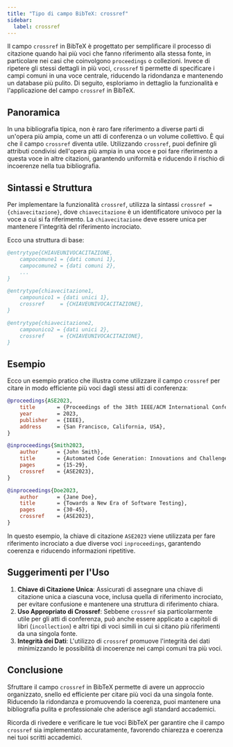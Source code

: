 ```yaml
---
title: "Tipo di campo BibTeX: crossref"  
sidebar:  
  label: crossref
---
```



Il campo `crossref` in BibTeX è progettato per semplificare il processo di citazione quando hai più voci che fanno riferimento alla stessa fonte, in particolare nei casi che coinvolgono `proceedings` o collezioni. Invece di ripetere gli stessi dettagli in più voci, `crossref` ti permette di specificare i campi comuni in una voce centrale, riducendo la ridondanza e mantenendo un database più pulito. Di seguito, esploriamo in dettaglio la funzionalità e l'applicazione del campo `crossref` in BibTeX.

<CiteDrive />

## Panoramica

In una bibliografia tipica, non è raro fare riferimento a diverse parti di un'opera più ampia, come un atti di conferenza o un volume collettivo. È qui che il campo `crossref` diventa utile. Utilizzando `crossref`, puoi definire gli attributi condivisi dell'opera più ampia in una voce e poi fare riferimento a questa voce in altre citazioni, garantendo uniformità e riducendo il rischio di incoerenze nella tua bibliografia.

## Sintassi e Struttura

Per implementare la funzionalità `crossref`, utilizza la sintassi `crossref = {chiavecitazione}`, dove `chiavecitazione` è un identificatore univoco per la voce a cui si fa riferimento. La `chiavecitazione` deve essere unica per mantenere l'integrità del riferimento incrociato.

Ecco una struttura di base:

```bibtex
@entrytype{CHIAVEUNIVOCACITAZIONE,
    campocomune1 = {dati comuni 1},
    campocomune2 = {dati comuni 2},
    ...
}

@entrytype{chiavecitazione1,
    campounico1 = {dati unici 1},
    crossref     = {CHIAVEUNIVOCACITAZIONE},
}

@entrytype{chiavecitazione2,
    campounico2 = {dati unici 2},
    crossref     = {CHIAVEUNIVOCACITAZIONE},
}
```

## Esempio

Ecco un esempio pratico che illustra come utilizzare il campo `crossref` per citare in modo efficiente più voci dagli stessi atti di conferenza:

```bibtex
@proceedings{ASE2023,
    title       = {Proceedings of the 38th IEEE/ACM International Conference on Automated Software Engineering},
    year        = 2023,
    publisher   = {IEEE},
    address     = {San Francisco, California, USA},
}

@inproceedings{Smith2023,
    author      = {John Smith},
    title       = {Automated Code Generation: Innovations and Challenges},
    pages       = {15-29},
    crossref    = {ASE2023},
}

@inproceedings{Doe2023,
    author      = {Jane Doe},
    title       = {Towards a New Era of Software Testing},
    pages       = {30-45},
    crossref    = {ASE2023},
}
```

In questo esempio, la chiave di citazione `ASE2023` viene utilizzata per fare riferimento incrociato a due diverse voci `inproceedings`, garantendo coerenza e riducendo informazioni ripetitive.

## Suggerimenti per l'Uso

1. **Chiave di Citazione Unica**: Assicurati di assegnare una chiave di citazione unica a ciascuna voce, inclusa quella di riferimento incrociato, per evitare confusione e mantenere una struttura di riferimento chiara.
2. **Uso Appropriato di Crossref**: Sebbene `crossref` sia particolarmente utile per gli atti di conferenza, può anche essere applicato a capitoli di libri (`incollection`) e altri tipi di voci simili in cui si citano più riferimenti da una singola fonte.
3. **Integrità dei Dati**: L'utilizzo di `crossref` promuove l'integrità dei dati minimizzando le possibilità di incoerenze nei campi comuni tra più voci.

## Conclusione

Sfruttare il campo `crossref` in BibTeX permette di avere un approccio organizzato, snello ed efficiente per citare più voci da una singola fonte. Riducendo la ridondanza e promuovendo la coerenza, puoi mantenere una bibliografia pulita e professionale che aderisce agli standard accademici.

Ricorda di rivedere e verificare le tue voci BibTeX per garantire che il campo `crossref` sia implementato accuratamente, favorendo chiarezza e coerenza nei tuoi scritti accademici.
